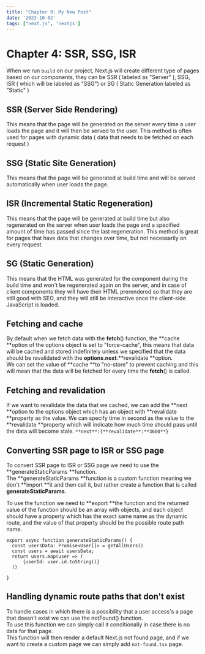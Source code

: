 ```yaml
---
title: "Chapter 9: My New Post"
date: '2023-10-02'
tags: ["next.js", 'nextjs']
---
```


# Chapter 4: SSR, SSG, ISR

When we run `build` on our project, Next.js will create different type of pages based on our components,
they can be SSR ( labeled as "Server" ), SSG, ISR ( which will be labeled as "SSG") or SG ( Static Generation labeled as "Static" )

## SSR (Server Side Rendering)
This means that the page will be generated on the server every time a user loads the page and it will then be served to the user.
This method is often used for pages with dynamic data ( data that needs to be fetched on each request )

## SSG (Static Site Generation)
This means that the page will be generated at build time and will be served automatically when user loads the page.

## ISR (Incremental Static Regeneration)
This means that the page will be generated at build time but also regenerated on the server when user loads the page and a specified amount of time has passed since the last regeneration.
This method is great for pages that have data that changes over time, but not necessarily on every request.

## SG (Static Generation)
This means that the HTML was generated for the component during the build time and won't be regenerated again on the server, and in case of client components they will have their HTML prerendered so that they are still good with SEO, and they will still be interactive once the client-side JavaScript is loaded.

## Fetching and cache
By default when we fetch data with the **fetch**() function, the **cache **option of the options object is set to "force-cache", this means that data will be cached and stored indefinitely unless we specified that the data should be revalidated with the **options**.**next**.**revalidate **option.   
We can set the value of **cache **to "no-store" to prevent caching and this will mean that the data will be fetched for every time the **fetch**() is called.

## Fetching and revalidation
If we want to revalidate the data that we cached, we can add the **next **option to the options object which has an object with **revalidate **property as the value.
We can specify time in second as the value to the **revalidate **property which will indicate how much time should pass until the data will become stale.
`**next**:{**revalidate**:**3600**}`

## Converting SSR page to ISR or SSG page
To convert SSR page to ISR or SSG page we need to use the **generateStaticParams **function.   
The **generateStaticParams **function is a custom function meaning we don't **import **it and then call it, but rather create a function that is called **generateStaticParams**.

To use the function we need to **export **the function and the returned value of the function should be an array with objects, and each object should have a property which has the exact same name as the dynamic route, and the value of that property should be the possible route path name.
```
export async function generateStaticParams() {
  const usersData: Promise<User[]> = getAllUsers()
  const users = await usersData;
  return users.map(user => (
      {userId: user.id.toString()}
  ))

}

```

## Handling dynamic route paths that don't exist
To handle cases in which there is a possibility that a user access's a page that doesn't exist we can use the notFound() function.   
To use this function we can simply call it conditionally in case there is no data for that page.   
This function will then render a default Next.js not found page, and if we want to create a custom page we can simply add `not-found.tsx` page.   
   
